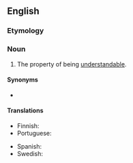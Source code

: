 ==English==

===Etymology===
{{suffix|en|understand|ability}}

===Noun===
{{en-noun|-|+}}

# The property of being [[understandable]].

====Synonyms====
* {{l|en|understandableness}}

====Translations====
{{trans-top|The property of being understandable}}
* Finnish: {{t+|fi|ymmärrettävyys}}
* Portuguese: {{t|pt|compreensibilidade}}
{{trans-mid}}
* Spanish: {{t+|es|comprensibilidad|f}}
* Swedish: {{t+|sv|begriplighet|c}}
{{trans-bottom}}